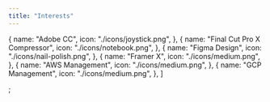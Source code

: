 ```yaml
---
title: "Interests"
---
```


  {
    name: "Adobe CC",
    icon: "./icons/joystick.png",
  },
  {
    name: "Final Cut Pro X Compressor",
    icon: "./icons/notebook.png",
  },
  {
    name: "Figma Design",
    icon: "./icons/nail-polish.png",
  },
  {
    name: "Framer X",
    icon: "./icons/medium.png",
  },
  {
    name: "AWS Management",
    icon: "./icons/medium.png",
  },
  {
    name: "GCP Management",
    icon: "./icons/medium.png",
  },
]

;
